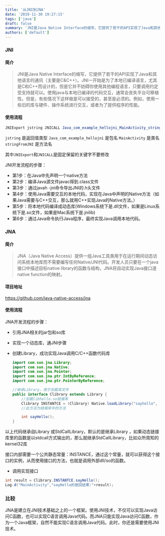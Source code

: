 ```yaml
---
title: '从JNI到JNA'
date: '2019-11-30 19:27:15'
tags: ['java']
draft: false
summary: 'JNI是Java Native Interface的缩写，它提供了若干的API实现了Java和其他语言的通讯（主要是C&C++）'
authors: ['default']
---
```


### JNI

#### 简介

> JNI是Java Native Interface的缩写，它提供了若干的API实现了Java和其他语言的通讯（主要是C&C++）。JNI一开始是为了本地已编译语言，尤其是C和C++而设计的，但是它并不妨碍你使用其他编程语言，只要调用约定受支持就可以。使用java与本地已编译的代码交互，通常会丧失平台可移植性。但是，有些情况下这样做是可以接受的，甚至是必须的。例如，使用一些旧的库与硬件、操作系统进行交互，或者为了提供程序的性能。

#### 使用流程

```java
JNIExport jstring JNICALL Java_com_example_hellojni_MainActivity_stringFromJNI( JNIEnv* env,jobject thiz )
```

`jstring` 是返回值类型
`Java_com_example_hellojni` 是包名
`MainActivity` 是类名
`stringFromJNI` 是方法名

其中`JNIExport`和`JNICALL`是固定保留的关键字不要修改

JNI开发流程的步骤：

- 第1步：在Java中先声明一个native方法
- 第2步：编译Java源文件javac得到.class文件
- 第3步：通过javah -jni命令导出JNI的.h头文件
- 第4步：使用Java需要交互的本地代码，实现在Java中声明的Native方法（如果Java需要与C++交互，那么就用C++实现Java的Native方法。）
- 第5步：将本地代码编译成动态库(Windows系统下是.dll文件，如果是Linux系统下是.so文件，如果是Mac系统下是.jnilib)
- 第6步：通过Java命令执行Java程序，最终实现Java调用本地代码。

### JNA

#### 简介

> JNA（Java Native Access）提供一组Java工具类用于在运行期间动态访问系统本地库而不需要编写任何Native/JNI代码。开发人员只要在一个java接口中描述目标native library的函数与结构，JNA将自动实现Java接口道native function的映射。

#### 项目地址

https://github.com/java-native-access/jna

#### 使用流程

JNA开发流程的步骤：

- 引用JNA相关的jar包和so库

- 实现一个动态库，通JNI步骤

- 创建Library，成功实现Java调用C/C++函数代码库

  ```java
  import com.sun.jna.Library;
  import com.sun.jna.Native;
  import com.sun.jna.Pointer;
  import com.sun.jna.ptr.IntByReference;
  import com.sun.jna.ptr.PointerByReference;

  //继承Library，用于加载库文件
  public interface Clibrary extends Library {
      //加载libhello.so链接库
      Clibrary INSTANTCE = (Clibrary) Native.loadLibrary("sayhello", Clibrary.class);
      //此方法为链接库中的方法

      int sayHello();
  }
  ```

以上代码继承自Library 或StdCallLibrary，默认的是继承Library ，如果动态链接库里的函数是以stdcall方式输出的，那么就继承StdCallLibrary，比如众所周知的kernel32库

接口内部需要一个公共静态常量：INSTANCE，通过这个常量，就可以获得这个接口的实例，从而使用接口的方法，也就是调用外部dll/so的函数。

- 调用实现接口

```java
int result = Clibrary.INSTANTCE.sayHello();
Log.d("MainActivity","sayHello的放回结果:"+result);
```

### 比较

JNA是建立在JNI技术基础之上的一个框架。使用JNI技术，不仅可以实现Java访问C函数，也可以实现C语言调用Java代码。而JNA只能实现Java访问C函数，作为一个Java框架，自然不能实现C语言调用Java代码。此时，你还是需要使用JNI技术。
